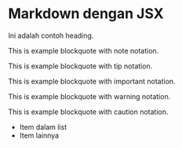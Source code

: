 
# Markdown dengan JSX

Ini adalah contoh heading.

<Alert type="note">This is example blockquote with note notation.</Alert>

<Alert type="tip">This is example blockquote with tip notation.</Alert>

<Alert type="important">This is example blockquote with important notation.</Alert>

<Alert type="warning">This is example blockquote with warning notation.</Alert>

<Alert type="caution">This is example blockquote with caution notation.</Alert>

- Item dalam list
- Item lainnya
